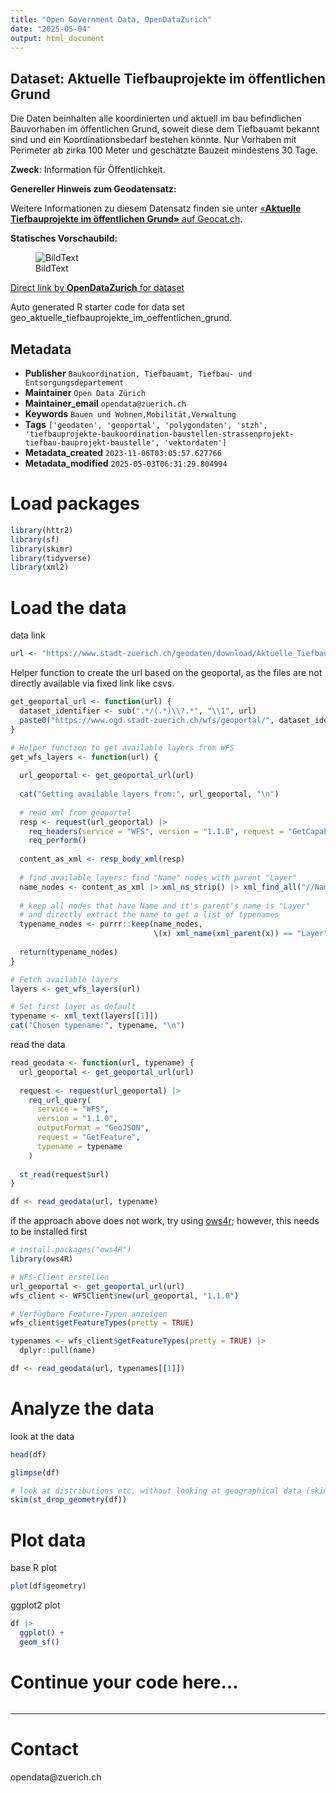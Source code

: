 ```yaml
---
title: "Open Government Data, OpenDataZurich"
date: "2025-05-04"
output: html_document
---
```


## Dataset: Aktuelle Tiefbauprojekte im öffentlichen Grund

Die Daten beinhalten alle koordinierten und aktuell im bau befindlichen Bauvorhaben im öffentlichen Grund, soweit diese dem Tiefbauamt bekannt sind und ein Koordinationsbedarf bestehen könnte. Nur Vorhaben mit Perimeter ab zirka 100 Meter und geschätzte Bauzeit mindestens 30 Tage.

**Zweck**: Information für Öffentlichkeit.

**Genereller Hinweis zum Geodatensatz:**


Weitere Informationen zu diesem Datensatz finden sie unter [«**Aktuelle Tiefbauprojekte im öffentlichen Grund»** auf Geocat.ch](https://www.geocat.ch/geonetwork/srv/ger/catalog.search#/metadata/ccb13fb0-9932-4cd4-a9fb-f55fa756a153).				
			   

**Statisches Vorschaubild:**

![BildText](https://www.gis.stadt-zuerich.ch/zueriplan_docs/geocat/ccb13fb0-9932-4cd4-a9fb-f55fa756a153.png)



[Direct link by **OpenDataZurich** for dataset](https://data.stadt-zuerich.ch/dataset/geo_aktuelle_tiefbauprojekte_im_oeffentlichen_grund)

Auto generated R starter code for data set geo_aktuelle_tiefbauprojekte_im_oeffentlichen_grund.

## Metadata

- **Publisher** `Baukoordination, Tiefbauamt, Tiefbau- und Entsorgungsdepartement`
- **Maintainer** `Open Data Zürich`
- **Maintainer_email** `opendata@zuerich.ch`
- **Keywords** `Bauen und Wohnen,Mobilität,Ver­walt­ung`
- **Tags** `['geodaten', 'geoportal', 'polygondaten', 'stzh', 'tiefbauprojekte-baukoordination-baustellen-strassenprojekt-tiefbau-bauprojekt-baustelle', 'vektordaten']`
- **Metadata_created** `2023-11-06T03:05:57.627766`
- **Metadata_modified** `2025-05-03T06:31:29.804994`


# Load packages

```r
library(httr2)
library(sf)
library(skimr)
library(tidyverse)
library(xml2)
```

# Load the data

data link
```r
url <- "https://www.stadt-zuerich.ch/geodaten/download/Aktuelle_Tiefbauprojekte_im_oeffentlichen_Grund?format=geojson_link"
```


Helper function to create the url based on the geoportal, as the files are not directly available via fixed link like csvs.
```r
get_geoportal_url <- function(url) {
  dataset_identifier <- sub(".*/(.*)\\?.*", "\\1", url)
  paste0("https://www.ogd.stadt-zuerich.ch/wfs/geoportal/", dataset_identifier)
}
```

```r
# Helper function to get available layers from WFS
get_wfs_layers <- function(url) {
  
  url_geoportal <- get_geoportal_url(url)
  
  cat("Getting available layers from:", url_geoportal, "\n")
  
  # read xml from geoportal
  resp <- request(url_geoportal) |> 
    req_headers(service = "WFS", version = "1.1.0", request = "GetCapabilities") |> 
    req_perform()
  
  content_as_xml <- resp_body_xml(resp)
  
  # find available layers: find "Name" nodes with parent "Layer"
  name_nodes <- content_as_xml |> xml_ns_strip() |> xml_find_all("//Name")
  
  # keep all nodes that have Name and it's parent's name is "Layer"
  # and directly extract the name to get a list of typenames
  typename_nodes <- purrr::keep(name_nodes,
                                \(x) xml_name(xml_parent(x)) == "Layer")
  
  return(typename_nodes)
}

# Fetch available layers
layers <- get_wfs_layers(url)

# Set first layer as default
typename <- xml_text(layers[[1]])
cat("Chosen typename:", typename, "\n")
```

read the data
```r
read_geodata <- function(url, typename) {
  url_geoportal <- get_geoportal_url(url)
  
  request <- request(url_geoportal) |>
    req_url_query(
      service = "WFS",
      version = "1.1.0",
      outputFormat = "GeoJSON",
      request = "GetFeature",
      typename = typename
    )
  
  st_read(request$url)
}

df <- read_geodata(url, typename)
```

if the approach above does not work, try using [ows4r](https://eblondel.github.io/ows4R/); however, this needs to be installed first
```r
# install.packages("ows4R")
library(ows4R)

# WFS-Client erstellen
url_geoportal <- get_geoportal_url(url)
wfs_client <- WFSClient$new(url_geoportal, "1.1.0")

# Verfügbare Feature-Typen anzeigen
wfs_client$getFeatureTypes(pretty = TRUE)

typenames <- wfs_client$getFeatureTypes(pretty = TRUE) |> 
  dplyr::pull(name)

df <- read_geodata(url, typenames[[1]])
```

# Analyze the data

look at the data
```r
head(df)
```

```r
glimpse(df)
```

```r
# look at distributions etc. without looking at geographical data (skim cannot deal with geometries)
skim(st_drop_geometry(df))
```

# Plot data

base R plot
```r
plot(df$geometry)
```

ggplot2 plot
```r
df |>
  ggplot() +
  geom_sf()
```

# Continue your code here...

```r

```

------------------------------------------------------------------------

# Contact

opendata@zuerich.ch
